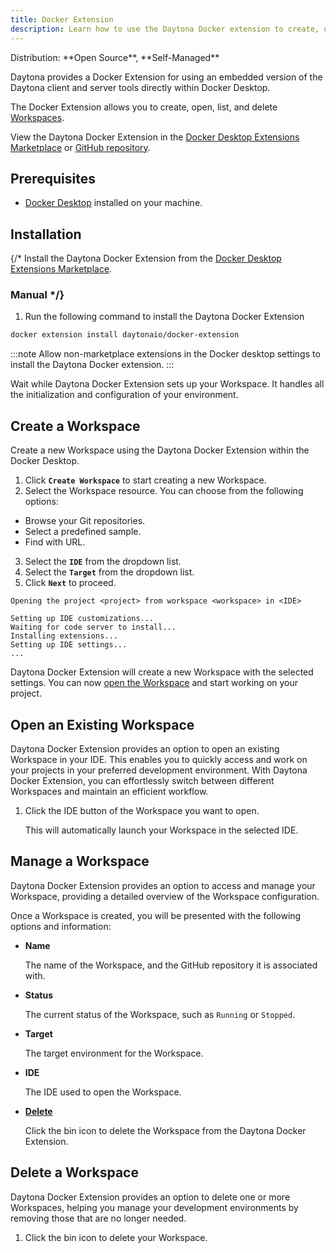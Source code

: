 ```yaml
---
title: Docker Extension
description: Learn how to use the Daytona Docker extension to create, open, list, and delete Workspaces.
---
```



<Label>
  Distribution: **Open Source**, **Self-Managed**
</Label>

Daytona provides a Docker Extension for using an embedded version of the Daytona client and server tools directly within Docker Desktop.

The Docker Extension allows you to create, open, list, and delete [Workspaces](/docs/usage/workspaces).

View the Daytona Docker Extension in the [Docker Desktop Extensions Marketplace](https://open.docker.com/extensions/marketplace?extensionId=daytonaio/docker-extension&tag=0.44.0) or [GitHub repository](https://open.docker.com/extensions/marketplace?extensionId=daytonaio/docker-extension&tag=0.44.0).

## Prerequisites

- [Docker Desktop](https://www.docker.com/products/docker-desktop) installed on your machine.

## Installation

{/* Install the Daytona Docker Extension from the [Docker Desktop Extensions Marketplace](https://open.docker.com/extensions/marketplace?extensionId=daytonaio/docker-extension&tag=0.44.0).

### Manual */}

1. Run the following command to install the Daytona Docker Extension

```sh
docker extension install daytonaio/docker-extension
```

:::note
Allow non-marketplace extensions in the Docker desktop settings to install the Daytona Docker extension.
:::

Wait while Daytona Docker Extension sets up your Workspace. It handles all the initialization and configuration of your environment.

## Create a Workspace

Create a new Workspace using the Daytona Docker Extension within the Docker Desktop.

1. Click **`Create Workspace`** to start creating a new Workspace.
2. Select the Workspace resource. You can choose from the following options:

- Browse your Git repositories.
- Select a predefined sample.
- Find with URL.

3. Select the **`IDE`** from the dropdown list.
4. Select the **`Target`** from the dropdown list.
5. Click **`Next`** to proceed.

```text
Opening the project <project> from workspace <workspace> in <IDE>

Setting up IDE customizations...
Waiting for code server to install...
Installing extensions...
Setting up IDE settings...
...
```

Daytona Docker Extension will create a new Workspace with the selected settings. You can now [open the Workspace](#open-an-existing-workspace) and start working on your project.

## Open an Existing Workspace

Daytona Docker Extension provides an option to open an existing Workspace in your IDE. This enables you to quickly access and work on your projects in your preferred development environment. With Daytona Docker Extension, you can effortlessly switch between different Workspaces and maintain an efficient workflow.

1. Click the IDE button of the Workspace you want to open.

    This will automatically launch your Workspace in the selected IDE.

## Manage a Workspace

Daytona Docker Extension provides an option to access and manage your Workspace, providing a detailed overview of the Workspace configuration.

Once a Workspace is created, you will be presented with the following options and information:

- **Name**

    The name of the Workspace, and the GitHub repository it is associated with.

- **Status**

    The current status of the Workspace, such as `Running` or `Stopped`.

- **Target**

    The target environment for the Workspace.

- **IDE**

    The IDE used to open the Workspace.

- [**Delete**](#delete-a-workspace)

    Click the bin icon to delete the Workspace from the Daytona Docker Extension.

## Delete a Workspace

Daytona Docker Extension provides an option to delete one or more Workspaces, helping you manage your development environments by removing those that are no longer needed.

1. Click the bin icon to delete your Workspace.
